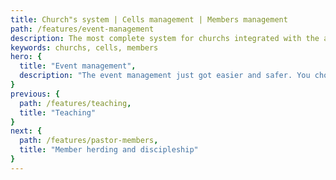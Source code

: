 ```yaml
---
title: Church"s system | Cells management | Members management
path: /features/event-management
description: The most complete system for churchs integrated with the app most innovate! Atos6 helps to pastor with quality, your management and communication more efficient. Click and checking out
keywords: churchs, cells, members
hero: {
  title: "Event management",
  description: "The event management just got easier and safer. You choose the payment methods, advertise, control the cost at one place. On the app, you can do the check-in, and on the system generate tags and even certificates if there is a necessity."
}
previous: {
  path: /features/teaching,
  title: "Teaching"
}
next: {
  path: /features/pastor-members,
  title: "Member herding and discipleship"
}
---
```




<Block
  imageOnLeft
  image={eventManagement}
  title="Control and management"
  description="Indicators panel in real time, subscriptions advanced search page and all can be exported to a sheet"
/>

<Block
  image={eventPromotion}
  secondImage={eventPromotionMobile}
  title="Event divulgation"
  description="Create your event and earn a hot-site with a modern design. It is a lot simple to config. Then just publicize on the internet, social networks, etc."
/>

<Block
  imageOnLeft
  image={eventTicket}
  title="Safer and easy payment"
  description="Safe and 100% integrated process. The participant does not need to perform another registration. We guarantee the best shopping experience and the highest security standard in the financial industry: advanced encryption + PCI Compliance."
/>

<Block
  image={eventCheckIn}
  title="Check In Application"
  description="Control participants' input from their cell phone simply and quickly! The application scans the QRcode of each application and returns the result online. If the voucher has already been used, the application will also inform, avoiding duplicate entries. You can use multiple devices at the same time without worry, as the sync with our database is online."
/>
